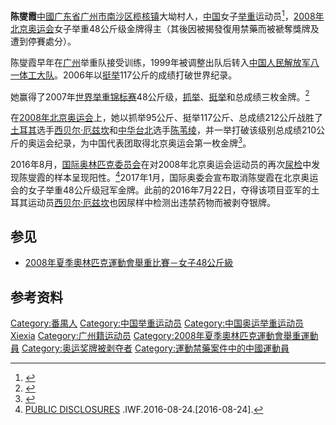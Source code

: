 {{Infobox sportsperson
| name           = 陈燮霞
| nationality    = {{PRC}} 
| birth_date     = {{birth date and age|df=yes|1983|1|8}}
| residence      = {{CHN}} 
| birth_place    = {{CHN}}廣東省廣州市南沙區欖核鎮大坳村
| height         = 
| weight         =
| website        = 
| country        = {{CHN}} 
| sport          = [[File:Weightlifting_pictogram.svg|30px]][[女子|女子]][[举重|举重]]
| collegeteam    = 
| club           =
| team           =
| turnedpro      =
| coach          = 
| retired        =
| coaching       =
| worlds         =
| regionals      =
| nationals      =
| olympics       =
| paralympics    =
| highestranking =
| pb             =
| medaltemplates = {{MedalTableTop}}
{{MedalCountry|{{CHN}}}}
{{MedalSport | 女子[[舉重|舉重]]}}
{{MedalCompetition| [[奧林匹克運動會|奧林匹克運動會]]}}
{{Medal|DQ| [[2008年夏季奧林匹克運動會|2008年北京]] | [[2008年夏季奧林匹克運動會舉重比賽|48公斤級]]}}
{{MedalBottom}} 

}}

'''陈燮霞'''[[中國|中國]][[广东省|广东省]][[广州市|广州市]][[南沙区_(广州市)|南沙区]][[榄核镇|榄核镇]]大坳村人，[[中華人民共和國|中国]]女子[[举重|举重]]运动员<ref>{{cite web|url=http://olympics.scmp.com/Article.aspx?id=1741&section=athletes|title=No 10: Chen Xiexia|publisher=南华早报}}{{dead link|date=2018年5月 |bot=InternetArchiveBot |fix-attempted=yes }}</ref>，[[2008年北京奥运会|2008年北京奥运会]]女子举重48公斤级金牌得主（其後因被揭發復用禁藥而被褫奪獎牌及遭到停賽處分）。

陈燮霞早年在[[广州|广州]]举重队接受训练，1999年被调整出队后转入[[中国人民解放军|中国人民解放军]][[八一体工大队|八一体工大队]]。2006年以[[挺举|挺举]]117公斤的成绩打破世界纪录。

她赢得了2007年[[世界举重锦标赛|世界举重锦标赛]]48公斤级，[[抓举|抓举]]、[[挺举|挺举]]和总成绩三枚金牌。<ref>{{cite web|url=http://www.beijing2008.cn/news/sports/headlines/weightlifting/n214159749.shtml|title=举重世锦赛：中国女将陈燮霞勇夺三金 目标直指2008|publisher=北京奥组委|deadurl=yes|archiveurl=https://web.archive.org/web/20080907135107/http://www.beijing2008.cn/news/sports/headlines/weightlifting/n214159749.shtml|archivedate=2008-09-07}}</ref>

在[[2008年夏季奥林匹克运动会|2008年北京奥运会]]上，她以抓举95公斤、挺举117公斤、总成绩212公斤战胜了[[土耳其|土耳其]]选手[[西贝尔·厄兹坎|西贝尔·厄兹坎]]和[[中华台北|中华台北]]选手[[陈苇绫|陈苇绫]]，并一举打破该级别总成绩210公斤的奥运会纪录，为中国代表团取得北京奥运会第一枚金牌<ref>{{cite web|title=女子举重48公斤级：陈燮霞完美表现勇夺中国首金|url=http://www.beijing2008.cn/news/sports/headlines/weightlifting/n214520498.shtml|publisher=北京奥组委|date=2008-08-09|deadurl=yes|archiveurl=https://web.archive.org/web/20080907081626/http://www.beijing2008.cn/news/sports/headlines/weightlifting/n214520498.shtml|archivedate=2008-09-07}}</ref>。

2016年8月，[[国际奥林匹克委员会|国际奥林匹克委员会]]在对2008年北京奥运会运动员的再次[[尿检|尿检]]中发现陈燮霞的样本呈现阳性。<ref>[http://www.iwf.net/2016/08/24/public-disclosures-5/ PUBLIC DISCLOSURES] {{Wayback|url=http://www.iwf.net/2016/08/24/public-disclosures-5/ |date=20160831160232 }}.IWF.2016-08-24.[2016-08-24].</ref>2017年1月，国际奥委会宣布取消陈燮霞在北京奥运会的女子举重48公斤级冠军金牌。此前的2016年7月22日，夺得该项目亚军的土耳其运动员[[西贝尔·厄兹坎|西贝尔·厄兹坎]]也因尿样中检测出违禁药物而被剥夺银牌。

== 参见 ==
* [[2008年夏季奧林匹克運動會舉重比賽－女子48公斤級|2008年夏季奧林匹克運動會舉重比賽－女子48公斤級]]

== 参考资料 ==
{{reflist}}

{{2008 China Olympic Weightlifting Team}}
{{DEFAULTSORT:Chen Xiexia}}

[[Category:番禺人|Category:番禺人]]
[[Category:中国举重运动员|Category:中国举重运动员]]
[[Category:中国奥运举重运动员|Category:中国奥运举重运动员]]
[[Category:陈姓|Xiexia]]
[[Category:广州籍运动员|Category:广州籍运动员]]
[[Category:2008年夏季奧林匹克運動會舉重運動員|Category:2008年夏季奧林匹克運動會舉重運動員]]
[[Category:奥运奖牌被剥夺者|Category:奥运奖牌被剥夺者]]
[[Category:運動禁藥案件中的中國運動員|Category:運動禁藥案件中的中國運動員]]